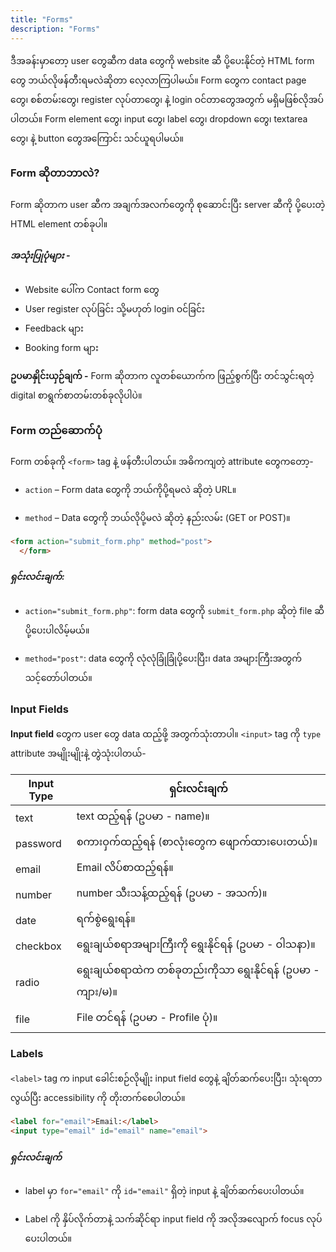 ```yaml
---
title: "Forms"
description: "Forms"
---
```




<Aside title="ရည်ရွယ်ချက်">
ဒီအခန်းမှာတော့ user တွေဆီက data တွေကို website ဆီ ပို့ပေးနိုင်တဲ့ HTML form တွေ ဘယ်လိုဖန်တီးရမလဲဆိုတာ လေ့လာကြပါမယ်။ Form တွေက contact page တွေ၊ စစ်တမ်းတွေ၊ register လုပ်တာတွေ၊ နဲ့ login ဝင်တာတွေအတွက် မရှိမဖြစ်လိုအပ်ပါတယ်။ Form element တွေ၊ input တွေ၊ label တွေ၊ dropdown တွေ၊ textarea တွေ၊ နဲ့ button တွေအကြောင်း သင်ယူရပါမယ်။
</Aside>

### Form ဆိုတာဘာလဲ?
Form ဆိုတာက user ဆီက အချက်အလက်တွေကို စုဆောင်းပြီး server ဆီကို ပို့ပေးတဲ့ HTML element တစ်ခုပါ။

##### အသုံးပြုပုံများ -

- Website ပေါ်က Contact form တွေ
- User register လုပ်ခြင်း သို့မဟုတ် login ဝင်ခြင်း
- Feedback များ
- Booking form များ

**ဥပမာနှိုင်းယှဉ်ချက် -** Form ဆိုတာက လူတစ်ယောက်က ဖြည့်စွက်ပြီး တင်သွင်းရတဲ့ digital စာရွက်စာတမ်းတစ်ခုလိုပါပဲ။

<ContentImage src={formImage} alt="form sample" height={350} />

### Form တည်ဆောက်ပုံ
Form တစ်ခုကို `<form>` tag နဲ့ ဖန်တီးပါတယ်။ အဓိကကျတဲ့ attribute တွေကတော့-

- `action` – Form data တွေကို ဘယ်ကိုပို့ရမလဲ ဆိုတဲ့ URL။

- `method` – Data တွေကို ဘယ်လိုပို့မလဲ ဆိုတဲ့ နည်းလမ်း (GET or POST)။

```html
<form action="submit_form.php" method="post">
  </form>
```
##### ရှင်းလင်းချက်:

- `action="submit_form.php"`: form data တွေကို `submit_form.php` ဆိုတဲ့ file ဆီ ပို့ပေးပါလိမ့်မယ်။

- `method="post"`: data တွေကို လုံလုံခြုံခြုံပို့ပေးပြီး၊ data အများကြီးအတွက် သင့်တော်ပါတယ်။

### Input Fields
**Input field** တွေက user တွေ data ထည့်ဖို့ အတွက်သုံးတာပါ။ `<input>` tag ကို `type` attribute အမျိုးမျိုးနဲ့ တွဲသုံးပါတယ်-

| Input Type | ရှင်းလင်းချက် |
|------------|-------------------------------------------------------------------|
| text       | text ထည့်ရန် (ဥပမာ - name)။            |
| password   | စကားဝှက်ထည့်ရန် (စာလုံးတွေက ဖျောက်ထားပေးတယ်)။                  |
| email      | Email လိပ်စာထည့်ရန်။                                            |
| number     | number သီးသန့်ထည့်ရန် (ဥပမာ - အသက်)။                            |
| date       | ရက်စွဲရွေးရန်။                                                  |
| checkbox   | ရွေးချယ်စရာအများကြီးကို ရွေးနိုင်ရန် (ဥပမာ - ဝါသနာ)။           |
| radio      | ရွေးချယ်စရာထဲက တစ်ခုတည်းကိုသာ ရွေးနိုင်ရန် (ဥပမာ - ကျား/မ)။    |
| file       | File တင်ရန် (ဥပမာ - Profile ပုံ)။                                |

<ContentImage src={inputsImage} alt="inputs sample" height={300} />

### Labels
`<label>` tag က input ခေါင်းစဉ်လိုမျိုး input field တွေနဲ့ ချိတ်ဆက်ပေးပြီး၊ သုံးရတာလွယ်ပြီး accessibility ကို တိုးတက်စေပါတယ်။

```html
<label for="email">Email:</label>
<input type="email" id="email" name="email">
```
##### ရှင်းလင်းချက် 

- label မှာ `for="email"` ကို `id="email"` ရှိတဲ့ input နဲ့ ချိတ်ဆက်ပေးပါတယ်။

- Label ကို နှိပ်လိုက်တာနဲ့ သက်ဆိုင်ရာ input field ကို အလိုအလျောက် focus လုပ်ပေးပါတယ်။